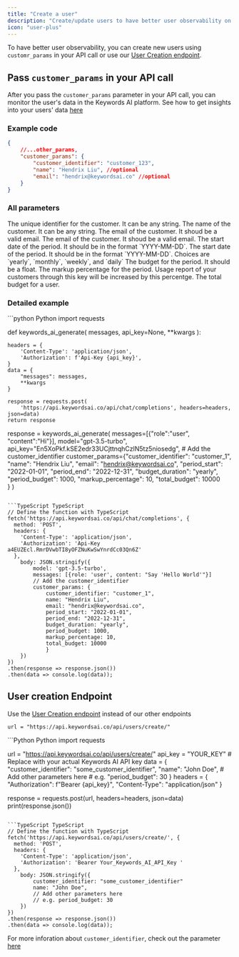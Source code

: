 ```yaml
---
title: "Create a user"
description: "Create/update users to have better user observability on Keywords AI" 
icon: "user-plus"
---
```


To have better user observability, you can create new users using `customr_params` in your API call or use our [User Creation endpoint](/api-endpoints/async-endpoints/user-creation-endpoint).

## Pass `customer_params` in your API call
After you pass the `customer_params` parameter in your API call, you can monitor the user's data in the Keywords AI platform. 
See how to get insights into your users' data [here](/features/user/user-data)

### Example code
```json
{
    //...other_params,
    "customer_params": {
        "customer_identifier": "customer_123",
        "name": "Hendrix Liu", //optional
        "email": "hendrix@keywordsai.co" //optional
    }
}

```

### All parameters

<ParamField path="customer_identifier" type="string" required>
The unique identifier for the customer. It can be any string.
</ParamField>

<ParamField path="name" type="string">
The name of the customer. It can be any string.
</ParamField>

<ParamField path="email" type="string">
The email of the customer. It shoud be a valid email.
</ParamField>

<ParamField path="email" type="string">
The email of the customer. It shoud be a valid email.
</ParamField>

<ParamField path="period_start" type="string">
The start date of the period. It should be in the format `YYYY-MM-DD`.
</ParamField>

<ParamField path="period_end" type="string">
The start date of the period. It should be in the format `YYYY-MM-DD`.
</ParamField>

<ParamField path="budget_duration" type="string">
Choices are `yearly`, `monthly`, `weekly`, and `daily`
</ParamField>

<ParamField path="period_budget" type="float">
The budget for the period. It should be a float.
</ParamField>

<ParamField path="markup_percentage" type="float">
The markup percentage for the period. Usage report of your customers through this key will be increased by this percentge.
</ParamField>

<ParamField path="total_budget" type="float">
The total budget for a user.
</ParamField>


### Detailed example
<CodeGroup>
```python Python
import requests

def  keywords_ai_generate( 
                messages, 
                api_key=None,
                **kwargs
                ):

    headers = {
        'Content-Type': 'application/json',
        'Authorization': f'Api-Key {api_key}',
    }
    data = {
        "messages": messages,
        **kwargs
    }
        
    response = requests.post(
        'https://api.keywordsai.co/api/chat/completions', headers=headers, json=data)
    return response

response = keywords_ai_generate(
    messages=[{"role":"user", "content":"Hi"}], 
    model="gpt-3.5-turbo", 
    api_key="En5XoPkf.kSE2edr33UCjttnqhCzlN5tz5niosedg",
    # Add the customer_identifier
    customer_params={"customer_identifier": "customer_1",
                     "name": "Hendrix Liu",
                     "email": "hendrix@keywordsai.co",
                     "period_start": "2022-01-01",
                     "period_end": "2022-12-31",
                     "budget_duration": "yearly",
                     "period_budget": 1000,
                     "markup_percentage": 10,
                     "total_budget": 10000                     
                     }
    )
```

```TypeScript TypeScript
// Define the function with TypeScript
fetch('https://api.keywordsai.co/api/chat/completions', {
  method: 'POST',
  headers: {
    'Content-Type': 'application/json',
    'Authorization': 'Api-Key a4EUZEcl.RmrDVwbTI8yOFZNuKwSwYnrdCc03Qn6Z'
  },
    body: JSON.stringify({
        model: 'gpt-3.5-turbo',
        messages: [{role: 'user', content: "Say 'Hello World'"}]
        // Add the customer_identifier
        customer_params: {
            customer_identifier: "customer_1",
            name: "Hendrix Liu",
            email: "hendrix@keywordsai.co",
            period_start: "2022-01-01",
            period_end: "2022-12-31",
            budget_duration: "yearly",
            period_budget: 1000,
            markup_percentage: 10,
            total_budget: 10000
            }
    })
})
.then(response => response.json())
.then(data => console.log(data));
```
</CodeGroup>




## User creation Endpoint
<Note>Use the [User Creation endpoint](/api-endpoints/async-endpoints/user-creation-endpoint) instead of our other endpoints</Note>
```
url = "https://api.keywordsai.co/api/users/create/"
```
<CodeGroup>
```Python Python
import requests

url = "https://api.keywordsai.co/api/users/create/"
api_key = "YOUR_KEY" # Replace with your actual Keywords AI API key
data = {
    "customer_identifier": "some_customer_identifier",
    "name": "John Doe",
    # Add other parameters here 
    # e.g. "period_budget": 30
}
headers = {
    "Authorization": f"Bearer {api_key}",
    "Content-Type": "application/json"
}

response = requests.post(url, headers=headers, json=data)
print(response.json())

```

```TypeScript TypeScript
// Define the function with TypeScript
fetch('https://api.keywordsai.co/api/users/create/', {
  method: 'POST',
  headers: {
    'Content-Type': 'application/json',
    'Authorization': 'Bearer Your_Keywords_AI_API_Key '
  },
    body: JSON.stringify({
        customer_identifier: "some_customer_identifier"
        name: "John Doe",
        // Add other parameters here 
        // e.g. period_budget: 30
    })
})
.then(response => response.json())
.then(data => console.log(data));
```
</CodeGroup>

For more inforation about `customer_identifier`, check out the parameter [here](/features/generation/customer-identifier)

